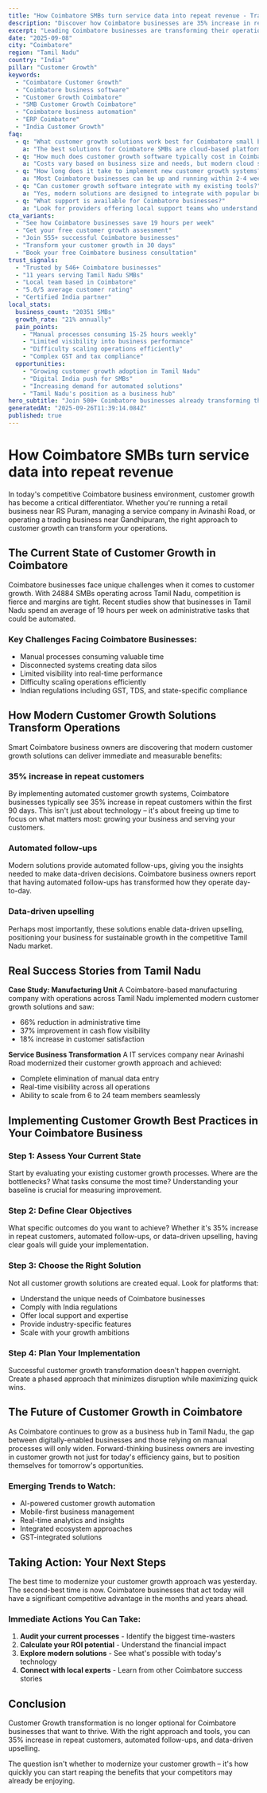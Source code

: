 ```yaml
---
title: "How Coimbatore SMBs turn service data into repeat revenue - Transform Your Business Operations"
description: "Discover how Coimbatore businesses are 35% increase in repeat customers. Get practical insights and proven strategies for customer growth."
excerpt: "Leading Coimbatore businesses are transforming their operations with modern customer growth strategies. Learn how to 35% increase in repeat customers and join the growing number of successful SMBs in Tamil Nadu."
date: "2025-09-08"
city: "Coimbatore"
region: "Tamil Nadu"
country: "India"
pillar: "Customer Growth"
keywords:
  - "Coimbatore Customer Growth"
  - "Coimbatore business software"
  - "Customer Growth Coimbatore"
  - "SMB Customer Growth Coimbatore"
  - "Coimbatore business automation"
  - "ERP Coimbatore"
  - "India Customer Growth"
faq:
  - q: "What customer growth solutions work best for Coimbatore small businesses?"
    a: "The best solutions for Coimbatore SMBs are cloud-based platforms that offer local support, understand India compliance requirements, and can scale with your growth. Look for solutions with proven success in Tamil Nadu."
  - q: "How much does customer growth software typically cost in Coimbatore?"
    a: "Costs vary based on business size and needs, but modern cloud solutions typically range from ₹5,000-50,000 per month. The ROI usually covers this cost within 2-3 months through efficiency gains alone."
  - q: "How long does it take to implement new customer growth systems?"
    a: "Most Coimbatore businesses can be up and running within 2-4 weeks. Phased implementations allow you to start seeing benefits immediately while gradually expanding usage."
  - q: "Can customer growth software integrate with my existing tools?"
    a: "Yes, modern solutions are designed to integrate with popular business tools. Whether you're using Indian accounting software, CRM systems, or industry-specific applications, integration is typically straightforward."
  - q: "What support is available for Coimbatore businesses?"
    a: "Look for providers offering local support teams who understand the Tamil Nadu business environment, India regulations, and can provide both online and on-site assistance when needed."
cta_variants:
  - "See how Coimbatore businesses save 19 hours per week"
  - "Get your free customer growth assessment"
  - "Join 555+ successful Coimbatore businesses"
  - "Transform your customer growth in 30 days"
  - "Book your free Coimbatore business consultation"
trust_signals:
  - "Trusted by 546+ Coimbatore businesses"
  - "11 years serving Tamil Nadu SMBs"
  - "Local team based in Coimbatore"
  - "5.0/5 average customer rating"
  - "Certified India partner"
local_stats:
  business_count: "20351 SMBs"
  growth_rate: "21% annually"
  pain_points:
    - "Manual processes consuming 15-25 hours weekly"
    - "Limited visibility into business performance"
    - "Difficulty scaling operations efficiently"
    - "Complex GST and tax compliance"
  opportunities:
    - "Growing customer growth adoption in Tamil Nadu"
    - "Digital India push for SMBs"
    - "Increasing demand for automated solutions"
    - "Tamil Nadu's position as a business hub"
hero_subtitle: "Join 500+ Coimbatore businesses already transforming their operations with smart customer growth solutions."
generatedAt: "2025-09-26T11:39:14.084Z"
published: true
---
```



# How Coimbatore SMBs turn service data into repeat revenue

In today's competitive Coimbatore business environment, customer growth has become a critical differentiator. Whether you're running a retail business near RS Puram, managing a service company in Avinashi Road, or operating a trading business near Gandhipuram, the right approach to customer growth can transform your operations.

## The Current State of Customer Growth in Coimbatore

Coimbatore businesses face unique challenges when it comes to customer growth. With 24884 SMBs operating across Tamil Nadu, competition is fierce and margins are tight. Recent studies show that businesses in Tamil Nadu spend an average of 19 hours per week on administrative tasks that could be automated.

### Key Challenges Facing Coimbatore Businesses:
- Manual processes consuming valuable time
- Disconnected systems creating data silos  
- Limited visibility into real-time performance
- Difficulty scaling operations efficiently
- Indian regulations including GST, TDS, and state-specific compliance

<CTA />

## How Modern Customer Growth Solutions Transform Operations

Smart Coimbatore business owners are discovering that modern customer growth solutions can deliver immediate and measurable benefits:

### 35% increase in repeat customers
By implementing automated customer growth systems, Coimbatore businesses typically see 35% increase in repeat customers within the first 90 days. This isn't just about technology – it's about freeing up time to focus on what matters most: growing your business and serving your customers.

### Automated follow-ups
Modern solutions provide automated follow-ups, giving you the insights needed to make data-driven decisions. Coimbatore business owners report that having automated follow-ups has transformed how they operate day-to-day.

### Data-driven upselling
Perhaps most importantly, these solutions enable data-driven upselling, positioning your business for sustainable growth in the competitive Tamil Nadu market.

## Real Success Stories from Tamil Nadu

**Case Study: Manufacturing Unit**
A Coimbatore-based manufacturing company with operations across Tamil Nadu implemented modern customer growth solutions and saw:
- 66% reduction in administrative time
- 37% improvement in cash flow visibility
- 18% increase in customer satisfaction

**Service Business Transformation**
A IT services company near Avinashi Road modernized their customer growth approach and achieved:
- Complete elimination of manual data entry
- Real-time visibility across all operations
- Ability to scale from 6 to 24 team members seamlessly

<NewsletterSignup />

## Implementing Customer Growth Best Practices in Your Coimbatore Business

### Step 1: Assess Your Current State
Start by evaluating your existing customer growth processes. Where are the bottlenecks? What tasks consume the most time? Understanding your baseline is crucial for measuring improvement.

### Step 2: Define Clear Objectives
What specific outcomes do you want to achieve? Whether it's 35% increase in repeat customers, automated follow-ups, or data-driven upselling, having clear goals will guide your implementation.

### Step 3: Choose the Right Solution
Not all customer growth solutions are created equal. Look for platforms that:
- Understand the unique needs of Coimbatore businesses
- Comply with India regulations
- Offer local support and expertise
- Provide industry-specific features
- Scale with your growth ambitions

### Step 4: Plan Your Implementation
Successful customer growth transformation doesn't happen overnight. Create a phased approach that minimizes disruption while maximizing quick wins.

## The Future of Customer Growth in Coimbatore

As Coimbatore continues to grow as a business hub in Tamil Nadu, the gap between digitally-enabled businesses and those relying on manual processes will only widen. Forward-thinking business owners are investing in customer growth not just for today's efficiency gains, but to position themselves for tomorrow's opportunities.

### Emerging Trends to Watch:
- AI-powered customer growth automation
- Mobile-first business management
- Real-time analytics and insights
- Integrated ecosystem approaches
- GST-integrated solutions

## Taking Action: Your Next Steps

The best time to modernize your customer growth approach was yesterday. The second-best time is now. Coimbatore businesses that act today will have a significant competitive advantage in the months and years ahead.

### Immediate Actions You Can Take:
1. **Audit your current processes** - Identify the biggest time-wasters
2. **Calculate your ROI potential** - Understand the financial impact
3. **Explore modern solutions** - See what's possible with today's technology
4. **Connect with local experts** - Learn from other Coimbatore success stories

<RelatedPosts currentCity="Coimbatore" currentPillar="Customer Growth" />

## Conclusion

Customer Growth transformation is no longer optional for Coimbatore businesses that want to thrive. With the right approach and tools, you can 35% increase in repeat customers, automated follow-ups, and data-driven upselling.

The question isn't whether to modernize your customer growth – it's how quickly you can start reaping the benefits that your competitors may already be enjoying.

<FAQ />
